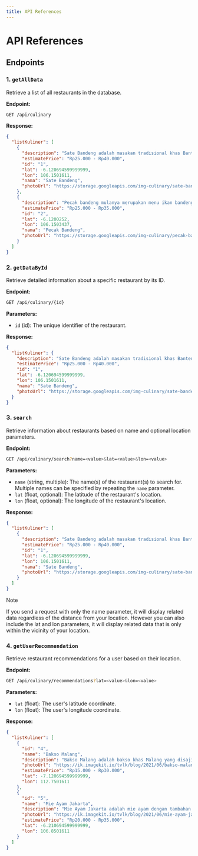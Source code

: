```yaml
---
title: API References
---
```


# API References

## Endpoints

### 1. `getAllData`

Retrieve a list of all restaurants in the database.

**Endpoint:**

```sh {3} copy
GET /api/culinary
```

**Response:**

```json
{
  "listKuliner": [
    {
      "description": "Sate Bandeng adalah masakan tradisional khas Banten, Indonesia. Sate Bandeng dibuat dari ikan bandeng  yang dihilangkan durinya, dagingnya dibumbui dan dimasukkan kembali ke kulitnya, lalu ditusuk atau dijepit tusukan tangkai bambu, lalu dibakar di atas bara arang. ",
      "estimatePrice": "Rp25.000 - Rp40.000",
      "id": "1",
      "lat": -6.120694599999999,
      "lon": 106.1501611,
      "nama": "Sate Bandeng",
      "photoUrl": "https://storage.googleapis.com/img-culinary/sate-bandeng.jpg"
    },
    {
      "description": "Pecak bandeng mulanya merupakan menu ikan bandeng yang dibakar lalu diberi sambal. Menu ini benar-benar gurih dengan tekstur daging yang lembut, dengan sensasi smokey dari proses pembakarannya.",
      "estimatePrice": "Rp25.000 - Rp35.000",
      "id": "2",
      "lat": -6.1200252,
      "lon": 106.1503437,
      "nama": "Pecak Bandeng",
      "photoUrl": "https://storage.googleapis.com/img-culinary/pecak-bandeng.jpg"
    }
  ]
}
```

### 2. `getDataById`

Retrieve detailed information about a specific restaurant by its ID.

**Endpoint:**

```sh {3} copy
GET /api/culinary/{id}
```

**Parameters:**

- `id` (id): The unique identifier of the restaurant.

**Response:**

```json
{
  "listKuliner": {
    "description": "Sate Bandeng adalah masakan tradisional khas Banten, Indonesia. Sate Bandeng dibuat dari ikan bandeng  yang dihilangkan durinya, dagingnya dibumbui dan dimasukkan kembali ke kulitnya, lalu ditusuk atau dijepit tusukan tangkai bambu, lalu dibakar di atas bara arang. ",
    "estimatePrice": "Rp25.000 - Rp40.000",
    "id": "1",
    "lat": -6.120694599999999,
    "lon": 106.1501611,
    "nama": "Sate Bandeng",
    "photoUrl": "https://storage.googleapis.com/img-culinary/sate-bandeng.jpg"
  }
}
```

### 3. `search`

Retrieve information about restaurants based on name and optional location parameters.

**Endpoint:**

```sh {3} copy
GET /api/culinary/search?name=<value>&lat=<value>&lon=<value>
```

**Parameters:**

- `name` (string, multiple): The name(s) of the restaurant(s) to search for. Multiple names can be specified by repeating the `name` parameter.
- `lat` (float, optional): The latitude of the restaurant's location.
- `lon` (float, optional): The longitude of the restaurant's location.

**Response:**

```json
{
  "listKuliner": [
    {
      "description": "Sate Bandeng adalah masakan tradisional khas Banten, Indonesia. Sate Bandeng dibuat dari ikan bandeng  yang dihilangkan durinya, dagingnya dibumbui dan dimasukkan kembali ke kulitnya, lalu ditusuk atau dijepit tusukan tangkai bambu, lalu dibakar di atas bara arang. ",
      "estimatePrice": "Rp25.000 - Rp40.000",
      "id": "1",
      "lat": -6.120694599999999,
      "lon": 106.1501611,
      "nama": "Sate Bandeng",
      "photoUrl": "https://storage.googleapis.com/img-culinary/sate-bandeng.jpg"
    }
  ]
}
```

> [!NOTE]
> If you send a request with only the name parameter, it will display related data regardless of the distance from your location. However you can also include the lat and lon parameters, it will display related data that is only within the vicinity of your location.

### 4. `getUserRecommendation`

Retrieve restaurant recommendations for a user based on their location.

**Endpoint:**

```sh {3} copy
GET /api/culinary/recommendations?lat=<value>&lon=<value>
```

**Parameters:**

- `lat` (float): The user's latitude coordinate.
- `lon` (float): The user's longitude coordinate.

**Response:**

```json
{
  "listKuliner": [
    {
      "id": "4",
      "name": "Bakso Malang",
      "description": "Bakso Malang adalah bakso khas Malang yang disajikan dengan tahu, siomay, dan mie kuning.",
      "photoUrl": "https://ik.imagekit.io/tvlk/blog/2021/06/bakso-malang.jpg",
      "estimatePrice": "Rp15.000 - Rp30.000",
      "lat": -7.120694599999999,
      "lon": 112.7501611
    },
    {
      "id": "5",
      "name": "Mie Ayam Jakarta",
      "description": "Mie Ayam Jakarta adalah mie ayam dengan tambahan bakso, pangsit, dan sayuran segar.",
      "photoUrl": "https://ik.imagekit.io/tvlk/blog/2021/06/mie-ayam-jakarta.jpg",
      "estimatePrice": "Rp20.000 - Rp35.000",
      "lat": -6.210694599999999,
      "lon": 106.8501611
    }
  ]
}
```
